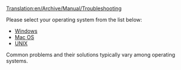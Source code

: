 [[Translation:en/Archive/Manual/Troubleshooting]]

Please select your operating system from the list below:

* [[en/Archive/Manual/Troubleshooting Windows|Windows]]
* [[en/Problem/Mac|Mac OS]]
* [[en/Archive/Manual/Troubleshooting Unix|UNIX]]

Common problems and their solutions typically vary among operating systems.